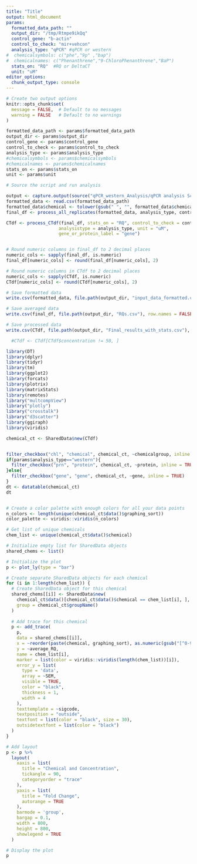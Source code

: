 ```yaml
---
title: "Title"
output: html_document
params: 
  formatted_data_path: ""
  output_dir: "/tmp/Rtmpe9ikQq"
  control_gene: "b-actin"
  control_to_check: "mir+vehcon"
  analysis_type: "qPCR" #qPCR or western
#  chemicalsymbols: c("phe","9p" ,"bap")
#  chemicalnames: c("Phenanthrene","9-ChloroPhenanthrene","BaP")
  stats_on: "RQ"  #RQ or DeltaCT
  unit: "uM"
editor_options:
  chunk_output_type: console
---
```


```r
# Create two output options
knitr::opts_chunk$set(
  message = FALSE,  # Default to no messages
  warning = FALSE   # Default to no warnings
)
```

```r

formatted_data_path <- params$formatted_data_path
output_dir <- params$output_dir
control_gene <- params$control_gene
control_to_check <- params$control_to_check
analysis_type <- params$analysis_type
#chemicalsymbols <- params$chemicalsymbols
#chemicalnames <- params$chemicalnames
stats_on <- params$stats_on
unit <- params$unit
```

```r
# Source the script and run analysis

output <- capture.output(source("qPCR_western_Analysis/qPCR analysis Script_updated.R", local = TRUE))
formatted_data <- read.csv(formatted_data_path)
formatted_data$chemical <- tolower(gsub(" ", "", formatted_data$chemical))
final_df <- process_all_replicates(formatted_data, analysis_type, control_gene, control_to_check)

CTdf <- process_CTdf(final_df, stats_on = "RQ", control_to_check = control_to_check, 
                    analysistype = analysis_type, unit = "uM", 
                    gene_or_protein_label = "gene")


# Round numeric columns in final_df to 2 decimal places
numeric_cols <- sapply(final_df, is.numeric)
final_df[numeric_cols] <- round(final_df[numeric_cols], 2)

# Round numeric columns in CTdf to 2 decimal places 
numeric_cols <- sapply(CTdf, is.numeric)
CTdf[numeric_cols] <- round(CTdf[numeric_cols], 2)

# Save formatted data
write.csv(formatted_data, file.path(output_dir, "input_data_formatted.csv"), row.names = FALSE)

# Save averaged data
write.csv(final_df, file.path(output_dir, "RQs.csv"), row.names = FALSE)

# Save processed data
write.csv(CTdf, file.path(output_dir, "Final_results_with_stats.csv"), row.names = FALSE)

```

```r

  #CTdf <- CTdf[CTdf$concentration != 50, ]

```

```r
library(DT)
library(dplyr)
library(tidyr)
library(tm)
library(ggplot2)
library(forcats)
library(plotrix)
library(matrixStats)
library(remotes)
library("multcompView")
library("plotly")
library("crosstalk")
library("d3scatter")
library(ggiraph)
library(viridis)

chemical_ct <- SharedData$new(CTdf)


filter_checkbox("chl", "chemical", chemical_ct, ~chemicalgroup, inline = TRUE)
if(params$analysis_type=="western"){
  filter_checkbox("prn", "protein", chemical_ct, ~protein, inline = TRUE)
}else{ 
  filter_checkbox("gene", "gene", chemical_ct, ~gene, inline = TRUE)
}
dt <- datatable(chemical_ct)
dt


# Create a color palette with enough colors for all your data points
n_colors <- length(unique(chemical_ct$data()$graphing_sort))
color_palette <- viridis::viridis(n_colors)

# Get list of unique chemicals
chem_list <- unique(chemical_ct$data()$chemical)

# Initialize empty list for SharedData objects
shared_chems <- list()

# Initialize the plot
p <- plot_ly(type = "bar")

# Create separate SharedData objects for each chemical
for (i in 1:length(chem_list)) {
  # Create SharedData object for this chemical
  shared_chems[[i]] <- SharedData$new(
    chemical_ct$data()[chemical_ct$data()$chemical == chem_list[i], ],
    group = chemical_ct$groupName()
  )
  
  # Add trace for this chemical
  p <- add_trace(
    p,
    data = shared_chems[[i]],
    x = ~reorder(paste(chemical, graphing_sort), as.numeric(gsub("[^0-9.]", "", graphing_sort))),
    y = ~average_RQ,
    name = chem_list[i],
    marker = list(color = viridis::viridis(length(chem_list))[i]),
    error_y = list(
      type = 'data',
      array = ~SEM,
      visible = TRUE,
      color = "black",
      thickness = 1,
      width = 4
    ),
    texttemplate = ~sigcode,
    textposition = "outside",
    textfont = list(color = "black", size = 30),
    outsidetextfont = list(color = "black")
  )
}

# Add layout
p <- p %>%
  layout(
    xaxis = list(
      title = "Chemical and Concentration",
      tickangle = 90,
      categoryorder = "trace"
    ),
    yaxis = list(
      title = "Fold Change",
      autorange = TRUE
    ),
    barmode = 'group',
    bargap = 0.1,
    width = 800,
    height = 800,
    showlegend = TRUE
  )

# Display the plot
p

```
